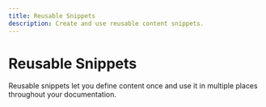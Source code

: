```yaml
---
title: Reusable Snippets
description: Create and use reusable content snippets.
---
```


# Reusable Snippets

Reusable snippets let you define content once and use it in multiple places throughout your documentation.
